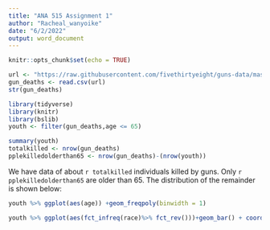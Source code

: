 ---
title: "ANA 515 Assignment 1"
author: "Racheal_wanyoike"
date: "6/2/2022"
output: word_document
---

```{r, include=FALSE}
knitr::opts_chunk$set(echo = TRUE)
```


```{r gun_deaths, include=FALSE}
url <- "https://raw.githubusercontent.com/fivethirtyeight/guns-data/master/full_data.csv"
gun_deaths <- read.csv(url)
str(gun_deaths)
```

```{r youth,include=FALSE}
library(tidyverse)
library(knitr)
library(bslib)
youth <- filter(gun_deaths,age <= 65)

```

```{r, include=FALSE}
summary(youth)
totalkilled <- nrow(gun_deaths)
pplekilledolderthan65 <- nrow(gun_deaths)-(nrow(youth))
```

We have data of about `r totalkilled` individuals killed by guns. Only `r pplekilledolderthan65` are older than 65. The distribution of the remainder is shown below:


```{r youth_dist, echo=FALSE}
youth %>% ggplot(aes(age)) +geom_freqpoly(binwidth = 1)
```

```{r race-dist, echo=FALSE}
youth %>% ggplot(aes(fct_infreq(race)%>% fct_rev()))+geom_bar() + coord_flip() + labs(x="Victims race")

```


